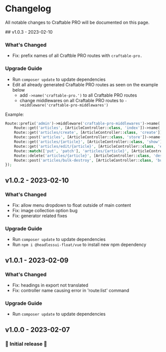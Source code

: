 # Changelog

All notable changes to Craftable PRO will be documented on this page.

<div className="changelog-container">
## v1.0.3 - 2023-02-10

### What's Changed

- Fix: prefix names of all Craftble PRO routes with `craftable-pro.`

### Upgrade Guide

- Run `composer update` to update dependencies
- Edit all already generated Craftable PRO routes as seen on the example below
  - add `->name('craftable-pro.')` to all Craftable PRO routes
  - change middlewares on all Craftable PRO routes to `->middleware('craftable-pro-middlewares')`

Example:

```php {1}
Route::prefix('admin')->middleware('craftable-pro-middlewares')->name('craftable-pro.')->group(function () {
    Route::get('articles', [ArticleController::class, 'index'])->name('articles.index');
    Route::get('articles/create', [ArticleController::class, 'create'])->name('articles.create');
    Route::post('articles', [ArticleController::class, 'store'])->name('articles.store');
    Route::get('articles/{article}', [ArticleController::class, 'show'])->name('articles.show');
    Route::get('articles/edit/{article}', [ArticleController::class, 'edit'])->name('articles.edit');
    Route::match(['put', 'patch'], 'articles/{article}', [ArticleController::class, 'update'])->name('articles.update');
    Route::delete('articles/{article}', [ArticleController::class, 'destroy'])->name('articles.destroy');
    Route::post('articles/bulk-destroy', [ArticleController::class, 'bulkDestroy'])->name('articles.bulk-destroy');
});
```

## v1.0.2 - 2023-02-10

### What's Changed

- Fix: allow menu dropdown to float outside of main content
- Fix: image collection option bug
- Fix: generator related fixes

### Upgrade Guide

- Run `composer update` to update dependencies
- Run `npm i @headlessui-float/vue` to install new npm dependency

## v1.0.1 - 2023-02-09

### What's Changed

- Fix: headings in export not translated
- Fix: controller name causing error in 'route:list' command

### Upgrade Guide

- Run `composer update` to update dependencies

## v1.0.0 - 2023-02-07

### 🎉 Initial release 🎉

</div>
